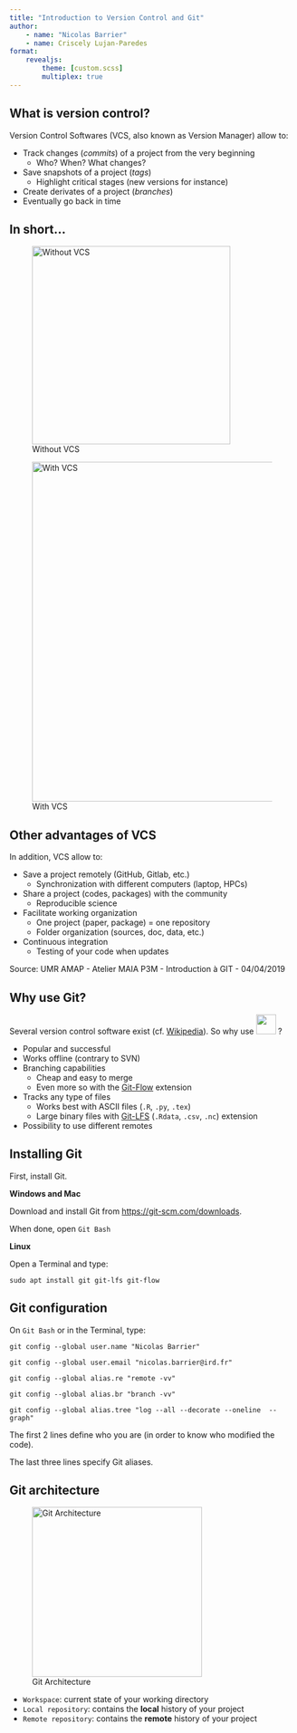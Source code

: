 ```yaml
---
title: "Introduction to Version Control and Git"
author: 
    - name: "Nicolas Barrier"
    - name: Criscely Lujan-Paredes
format:
    revealjs:
        theme: [custom.scss]
        multiplex: true
---
```


## What is version control?

Version Control Softwares (VCS, also known as Version Manager) allow to:

<!-- ::: {.incremental} -->

- Track changes (*commits*) of a project from the very beginning
    - Who? When? What changes?    
- Save snapshots of a project (*tags*)
    - Highlight critical stages (new versions for instance)
- Create derivates of a project (*branches*)
- Eventually go back in time

<!-- ::: -->

## In short...

::: {layout-ncol=2 layout-valign="bottom"}

![Without VCS](../presentation_gitTraining/img/phd_comics.png){#fig-version-1 width=350} 

![With VCS](../presentation_gitTraining/img/git-flow.jpg){#fig-version-2 width=600}


:::

## Other advantages of VCS

In addition, VCS allow to:

- Save a project remotely (GitHub, Gitlab, etc.)
    - Synchronization with different computers (laptop, HPCs)
- Share a project (codes, packages) with the community
    - Reproducible science
- Facilitate working organization
    - One project (paper, package) = one repository
    - Folder organization (sources, doc, data, etc.)
- Continuous integration
    - Testing of your code when updates
    
Source: UMR AMAP - Atelier MAIA P3M - Introduction à GIT - 04/04/2019

## Why use Git?

Several version control software exist (cf. [Wikipedia](https://en.wikipedia.org/wiki/List_of_version-control_software)). So why use ![](../presentation_gitTraining/img/git_logo.png){height=35 fig-align="center" layout-valign="center" .inline-image} ?

- Popular and successful
- Works offline (contrary to SVN)
- Branching capabilities
    - Cheap and easy to merge
    - Even more so with the [Git-Flow](https://git-flow.readthedocs.io/fr/latest/index.html) extension
- Tracks any type of files
    - Works best with ASCII files (`.R`, `.py`, `.tex`)
    - Large binary files with [Git-LFS](https://git-lfs.github.com/) (`.Rdata`, `.csv`, `.nc`) extension
- Possibility to use different remotes

## Installing Git

First, install Git. 

**Windows and Mac**

Download and install Git from [https://git-scm.com/downloads](https://git-scm.com/downloads).

When done, open  `Git Bash`


**Linux**

Open a Terminal and type:

`
sudo apt install git git-lfs git-flow
`

## Git configuration

On `Git Bash` or in the Terminal, type:

`git config --global user.name "Nicolas Barrier"`

`git config --global user.email "nicolas.barrier@ird.fr"`

`git config --global alias.re "remote -vv"`

`git config --global alias.br "branch -vv"`

`git config --global alias.tree "log --all --decorate --oneline 
--graph"`

The first 2 lines define who you are (in order to know who modified the code).

The last three lines specify Git aliases.

## Git architecture

![Git Architecture](../presentation_gitTraining/img/MgaV9.png){#fig-version-2 height=300}

- `Workspace`: current state of your working directory
- `Local repository`: contains the **local** history of your project
- `Remote repository`: contains the **remote** history of your project

<!-- Git commands allow to exchange information between these 3 components. -->